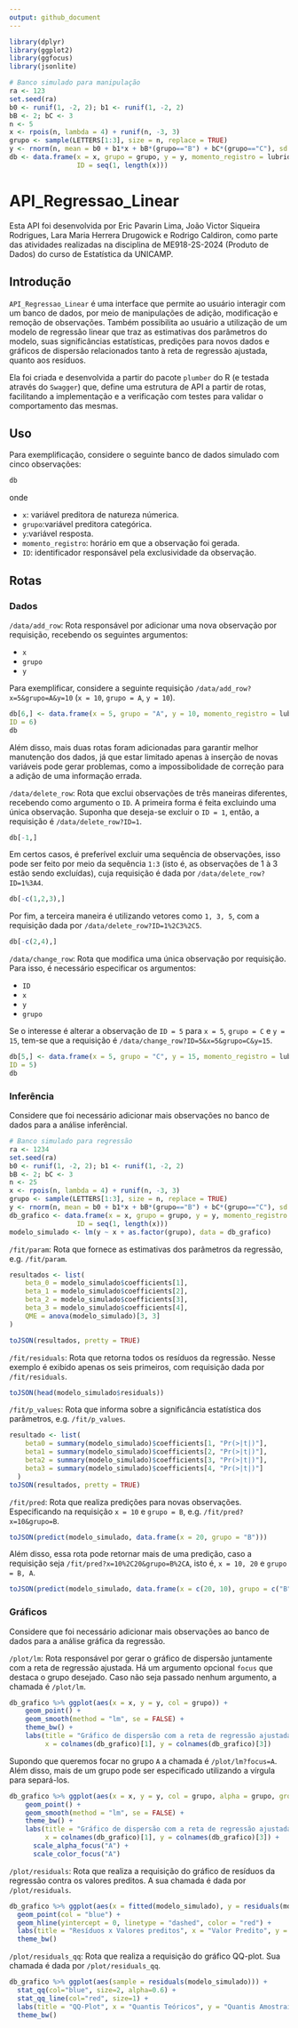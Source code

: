 ```yaml
---
output: github_document
---
```


```r
library(dplyr)
library(ggplot2)
library(ggfocus)
library(jsonlite)
```


```r
# Banco simulado para manipulação
ra <- 123
set.seed(ra)
b0 <- runif(1, -2, 2); b1 <- runif(1, -2, 2)
bB <- 2; bC <- 3
n <- 5
x <- rpois(n, lambda = 4) + runif(n, -3, 3)
grupo <- sample(LETTERS[1:3], size = n, replace = TRUE)
y <- rnorm(n, mean = b0 + b1*x + bB*(grupo=="B") + bC*(grupo=="C"), sd = 2)
db <- data.frame(x = x, grupo = grupo, y = y, momento_registro = lubridate::now(),
                 ID = seq(1, length(x)))
```

# API_Regressao_Linear

Esta API foi desenvolvida por Eric Pavarin Lima, João Victor Siqueira Rodrigues,
Lara Maria Herrera Drugowick e Rodrigo Caldiron, 
como parte das atividades realizadas na disciplina de ME918-2S-2024 
(Produto de Dados) do curso de Estatística da UNICAMP.

## Introdução
`API_Regressao_Linear` é uma interface que permite ao usuário interagir com um 
banco de dados, por meio de manipulações de adição,
modificação e remoção de observações. Também possibilita ao usuário a 
utilização de um modelo de regressão linear que traz as estimativas dos 
parâmetros do modelo, suas significâncias estatísticas, predições para novos dados e 
gráficos de dispersão relacionados tanto à reta de regressão ajustada, 
quanto aos resíduos.

Ela foi criada e desenvolvida a partir do pacote `plumber` do R (e testada através do `Swagger`) que, define uma estrutura de API a partir de rotas, facilitando a implementação e a verificação com testes para validar o comportamento das mesmas.

## Uso
Para exemplificação, considere o seguinte banco de dados simulado com cinco observações:

```r
db
```
onde

- `x`: variável preditora de natureza númerica.
- `grupo`:variável preditora categórica. 
- `y`:variável resposta.
- `momento_registro`: horário em que a observação foi gerada.
- `ID`: identificador responsável pela exclusividade da observação.

## Rotas

### Dados
`/data/add_row`: Rota responsável por adicionar uma nova observação por requisição, recebendo os seguintes argumentos:

- `x`
- `grupo`
- `y`

Para exemplificar, considere a seguinte requisição `/data/add_row?x=5&grupo=A&y=10` (`x = 10`, `grupo = A`, `y = 10`).

```r
db[6,] <- data.frame(x = 5, grupo = "A", y = 10, momento_registro = lubridate::now(),
ID = 6)
db
```

Além disso, mais duas rotas foram adicionadas para garantir melhor manutenção dos dados, já que estar limitado apenas à inserção de novas variáveis pode gerar problemas, como a impossibolidade de correção para a adição de uma informação errada.

`/data/delete_row`: Rota que exclui observações de três maneiras diferentes, recebendo como argumento o `ID`. A primeira forma é feita excluindo uma única observação. Suponha que deseja-se excluir o `ID = 1`, então, a requisição é `/data/delete_row?ID=1`.

```r
db[-1,]
```

Em certos casos, é preferível excluir uma sequência de observações, isso pode ser feito por meio da sequência `1:3` (isto é, as observações de 1 à 3 estão sendo excluídas), cuja requisição é dada por `/data/delete_row?ID=1%3A4`.

```r
db[-c(1,2,3),]
```

Por fim, a terceira maneira é utilizando vetores como `1, 3, 5`, com a requisição dada por `/data/delete_row?ID=1%2C3%2C5`.

```r
db[-c(2,4),]
```


`/data/change_row`: Rota que modifica uma única observação por requisição. Para isso, é necessário especificar os argumentos:

- `ID`
- `x`
- `y`
- `grupo`

Se o interesse é alterar a observação de `ID = 5` para `x = 5`, `grupo = C` e `y = 15`, tem-se que a requisição é `/data/change_row?ID=5&x=5&grupo=C&y=15`.

```r
db[5,] <- data.frame(x = 5, grupo = "C", y = 15, momento_registro = lubridate::now(),
ID = 5)
db
```


### Inferência
Considere que foi necessário adicionar mais observações no banco de dados para a análise inferêncial. 

```r
# Banco simulado para regressão
ra <- 1234
set.seed(ra)
b0 <- runif(1, -2, 2); b1 <- runif(1, -2, 2)
bB <- 2; bC <- 3
n <- 25
x <- rpois(n, lambda = 4) + runif(n, -3, 3)
grupo <- sample(LETTERS[1:3], size = n, replace = TRUE)
y <- rnorm(n, mean = b0 + b1*x + bB*(grupo=="B") + bC*(grupo=="C"), sd = 2)
db_grafico <- data.frame(x = x, grupo = grupo, y = y, momento_registro = lubridate::now(),
                 ID = seq(1, length(x)))
modelo_simulado <- lm(y ~ x + as.factor(grupo), data = db_grafico)
```

`/fit/param`: Rota que fornece as estimativas dos parâmetros da regressão, e.g. `/fit/param`.

```r
resultados <- list(
    beta_0 = modelo_simulado$coefficients[1],
    beta_1 = modelo_simulado$coefficients[2],
    beta_2 = modelo_simulado$coefficients[3],
    beta_3 = modelo_simulado$coefficients[4],
    QME = anova(modelo_simulado)[3, 3]
)

toJSON(resultados, pretty = TRUE)
```

`/fit/residuals`: Rota que retorna todos os resíduos da regressão. Nesse exemplo é exibido apenas os seis primeiros, com requisição dada por `/fit/residuals`.

```r
toJSON(head(modelo_simulado$residuals))
```

`/fit/p_values`: Rota que informa sobre a significância estatística dos parâmetros, e.g. `/fit/p_values`.

```r
resultado <- list(
    beta0 = summary(modelo_simulado)$coefficients[1, "Pr(>|t|)"],       
    beta1 = summary(modelo_simulado)$coefficients[2, "Pr(>|t|)"],          
    beta2 = summary(modelo_simulado)$coefficients[3, "Pr(>|t|)"],          
    beta3 = summary(modelo_simulado)$coefficients[4, "Pr(>|t|)"]
  )
toJSON(resultados, pretty = TRUE)
```

`/fit/pred`: Rota que realiza predições para novas observações. Especificando na requisição `x = 10` e `grupo = B`, e.g. `/fit/pred?x=10&grupo=B`. 

```r
toJSON(predict(modelo_simulado, data.frame(x = 20, grupo = "B")))
```

Além disso, essa rota pode retornar mais de uma predição, caso a requisição seja `/fit/pred?x=10%2C20&grupo=B%2CA`, isto é, `x = 10, 20` e `grupo = B, A`.

```r
toJSON(predict(modelo_simulado, data.frame(x = c(20, 10), grupo = c("B", "A"))))
```


### Gráficos

Considere que foi necessário adicionar mais observações ao banco de dados para a análise gráfica da regressão. 

`/plot/lm`: Rota responsável por gerar o gráfico de dispersão juntamente com a reta de regressão ajustada. Há um argumento opcional `focus` que destaca o grupo desejado. Caso não seja passado nenhum argumento, a chamada é `/plot/lm`.

```r
db_grafico %>% ggplot(aes(x = x, y = y, col = grupo)) +
    geom_point() +
    geom_smooth(method = "lm", se = FALSE) +
    theme_bw() +
    labs(title = "Gráfico de dispersão com a reta de regressão ajustada por categoria",
         x = colnames(db_grafico)[1], y = colnames(db_grafico)[3])
```

Supondo que queremos focar no grupo `A` a chamada é `/plot/lm?focus=A`. Além disso, mais de um grupo pode ser especificado utilizando a vírgula para separá-los.

```r
db_grafico %>% ggplot(aes(x = x, y = y, col = grupo, alpha = grupo, group = grupo)) +
    geom_point() +
    geom_smooth(method = "lm", se = FALSE) +
    theme_bw() +
    labs(title = "Gráfico de dispersão com a reta de regressão ajustada por categoria",
         x = colnames(db_grafico)[1], y = colnames(db_grafico)[3]) +
      scale_alpha_focus("A") +
      scale_color_focus("A")
```

`/plot/residuals`: Rota que realiza a requisição do gráfico de resíduos da regressão contra os valores preditos. A sua chamada é dada por `/plot/residuals`.

```r
db_grafico %>% ggplot(aes(x = fitted(modelo_simulado), y = residuals(modelo_simulado))) +
  geom_point(col = "blue") +
  geom_hline(yintercept = 0, linetype = "dashed", color = "red") +
  labs(title = "Resíduos x Valores preditos", x = "Valor Predito", y = "Resíduo") +
  theme_bw()
```

`/plot/residuals_qq`: Rota que realiza a requisição do gráfico QQ-plot. Sua chamada é dada por `/plot/residuals_qq`.

```r
db_grafico %>% ggplot(aes(sample = residuals(modelo_simulado))) +
  stat_qq(col="blue", size=2, alpha=0.6) +
  stat_qq_line(col="red", size=1) +
  labs(title = "QQ-Plot", x = "Quantis Teóricos", y = "Quantis Amostrais") +
  theme_bw()
```

